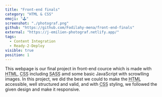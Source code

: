 ```yaml
---
title: "Front-end finals"
category: "HTML & CSS"
emoji: "🕹️"
screenshot: "./photograf.png"
github: "https://github.com/Fodilahy-mena/front-end-finals"
external: "https://j-emilien-photograf.netlify.app/"
tags:
  - Content Integration
  - Ready-2-Deploy
visible: true
position: 1
---
```


This webpage is our final project in front-end cource which is made with <abbr title="HyperText Markup Language">HTML</abbr>, <abbr title="Cascading Style Sheets">CSS</abbr> including <abbr title="Syntactically Awesome Style Sheets">SASS</abbr> amd some basic JavaScript with scrowlling images.
In this project, we did the best we could to make the <abbr title="HyperText Markup Language">HTML</abbr> accessible, well structured and valid, and with <abbr title="Cascading Style Sheets">CSS</abbr> styling, we followed the given design and make it responsive.
